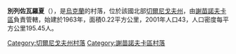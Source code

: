 {{coord|51|57|10|N|32|36|19|E|scale:100000|display=title}}

'''別列佐瓦羅夏'''（{{lang-uk|Березова Роща}}），是[[烏克蘭|烏克蘭]]的村落，位於該國北部[[切爾尼戈夫州|切爾尼戈夫州]]，由[[謝苗諾夫卡區|謝苗諾夫卡區]]負責管轄，始建於1963年，面積0.22平方公里，2001年人口43，人口密度每平方公里195.45人。

[[Category:切爾尼戈夫州村落|Category:切爾尼戈夫州村落]]
[[Category:謝苗諾夫卡區村落|Category:謝苗諾夫卡區村落]]


{{Chernihiv-geo-stub}}